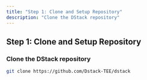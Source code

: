 ```yaml
---
title: "Step 1: Clone and Setup Repository"
description: "Clone the DStack repository"
---
```


## Step 1: Clone and Setup Repository

<div className="bg-white border border-gray-200 rounded-lg p-6 my-6">
  <h3 className="text-lg font-semibold mb-4">Clone the DStack repository</h3>
  
```bash
git clone https://github.com/Dstack-TEE/dstack
```
</div>